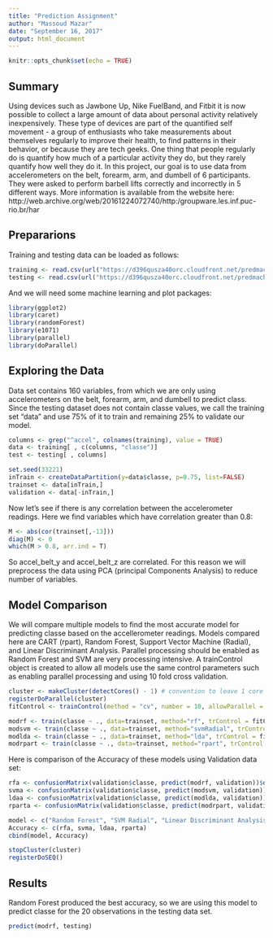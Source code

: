 ```yaml
---
title: "Prediction Assignment"
author: "Massoud Mazar"
date: "September 16, 2017"
output: html_document
---
```


```r
knitr::opts_chunk$set(echo = TRUE)
```

## Summary

Using devices such as Jawbone Up, Nike FuelBand, and Fitbit it is now possible to collect a large amount of data about personal activity relatively inexpensively. These type of devices are part of the quantified self movement - a group of enthusiasts who take measurements about themselves regularly to improve their health, to find patterns in their behavior, or because they are tech geeks. One thing that people regularly do is quantify how much of a particular activity they do, but they rarely quantify how well they do it. In this project, our goal is to use data from accelerometers on the belt, forearm, arm, and dumbell of 6 participants. They were asked to perform barbell lifts correctly and incorrectly in 5 different ways. More information is available from the website here: http://web.archive.org/web/20161224072740/http:/groupware.les.inf.puc-rio.br/har

## Prepararions

Training and testing data can be loaded as follows:

```r
training <- read.csv(url("https://d396qusza40orc.cloudfront.net/predmachlearn/pml-training.csv"))
testing <- read.csv(url("https://d396qusza40orc.cloudfront.net/predmachlearn/pml-testing.csv"))
```

And we will need some machine learning and plot packages:

```r
library(ggplot2)
library(caret)
library(randomForest)
library(e1071)
library(parallel)
library(doParallel)
```

## Exploring the Data

Data set contains 160 variables, from which we are only using accelerometers on the belt, forearm, arm, and dumbell to predict class. Since the testing dataset does not contain classe values, we call the training set "data" and use 75% of it to train and remaining 25% to validate our model.

```r
columns <- grep("^accel", colnames(training), value = TRUE)
data <- training[ , c(columns, "classe")]
test <- testing[ , columns]

set.seed(33221)
inTrain <- createDataPartition(y=data$classe, p=0.75, list=FALSE)
trainset <- data[inTrain,]
validation <- data[-inTrain,]
```

Now let's see if there is any correlation between the accelerometer readings. Here we find variables which have correlation greater than 0.8:

```r
M <- abs(cor(trainset[,-13]))
diag(M) <- 0
which(M > 0.8, arr.ind = T)
```

So accel_belt_y and accel_belt_z are correlated. For this reason we will preprocess the data using PCA (principal Components Analysis) to reduce number of variables.

## Model Comparison

We will compare multiple models to find the most accurate model for predicting classe based on the accellerometer readings. Models compared here are CART (rpart), Random Forest, Support Vector Machine (Radial), and Linear Discriminant Analysis. Parallel processing should be enabled as Random Forest and SVM are very processing intensive. A trainControl object is created to allow all models use the same control parameters such as enabling parallel processing and using 10 fold cross validation.

```r
cluster <- makeCluster(detectCores() - 1) # convention to leave 1 core for OS
registerDoParallel(cluster)
fitControl <- trainControl(method = "cv", number = 10, allowParallel = TRUE, preProcOptions="pca")

modrf <- train(classe ~ ., data=trainset, method="rf", trControl = fitControl)
modsvm <- train(classe ~ ., data=trainset, method="svmRadial", trControl = fitControl)
modlda <- train(classe ~ ., data=trainset, method="lda", trControl = fitControl)
modrpart <- train(classe ~ ., data=trainset, method="rpart", trControl = fitControl)
```

Here is comparison of the Accuracy of these models using Validation data set:

```r
rfa <- confusionMatrix(validation$classe, predict(modrf, validation))$overall['Accuracy']
svma <- confusionMatrix(validation$classe, predict(modsvm, validation))$overall['Accuracy']
ldaa <- confusionMatrix(validation$classe, predict(modlda, validation))$overall['Accuracy']
rparta <- confusionMatrix(validation$classe, predict(modrpart, validation))$overall['Accuracy']

model <- c("Random Forest", "SVM Radial", "Linear Discriminant Analysis", "CART")
Accuracy <- c(rfa, svma, ldaa, rparta)
cbind(model, Accuracy)
```

```r
stopCluster(cluster)
registerDoSEQ()
```
## Results

Random Forest produced the best accuracy, so we are using this model to predict classe for the 20 observations in the testing data set.

```r
predict(modrf, testing)
```